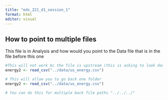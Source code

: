 ```yaml
---
title: "eds_221_d1_session_1"
format: html
editor: visual
---
```


## How to point to multiple files 

This file is in Analysis and how would you point to the Data file that is in the file before this one

```r
#This will not work bc the file is upstream (this is asking to look downstream)
energy2 <- read_csv("../data/us_energy.csv")

# This will allow you to go back one folder
energy2 <- read_csv("../data/us_energy.csv")

# You can do this for multiple back file paths "../../../"



```
